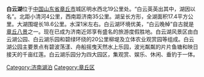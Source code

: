 {{多個問題|
{{advert|time=2018-10-28T08:35:57+00:00}}
{{inappropriate tone|time=2018-10-28T08:35:57+00:00}}
{{unreferenced|time=2018-10-28T08:35:08+00:00}}
}}
'''白云湖'''位于[[中国|中国]][[山东省|山东省]][[章丘市|章丘市]]城区明水西北19公里处。“白云英英出其中，湖因以名”。北距小清河4公里，西南距济南35公里。湖呈长方形，全湖面积17.4平方公里。大湖围堤长18.6公里。水深1米左右。白云湖环境优美，“白云晚棹”自古就是[[章丘八景|章丘八景]]之一。现在已成为济南近郊享有盛名的旅游度假胜地。白云湖风景区由白云湖公园、白云湖乐园和碧绿环绕的20公里柳堤及立体农业观赏园等组成。白云湖公园主要景点有碧波荡漾、舟船摇曳天然水上乐园，波光粼粼的片片鱼塘和映日接天的千亩红莲。白云湖乐园分为四大园区，集观赏、娱乐、休闲、垂钓于一体。
{{shandong-stub}}

[[Category:济南湖泊|Category:济南湖泊]]
[[Category:章丘区|Category:章丘区]]